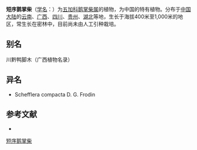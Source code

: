 {{Speciesbox
| name = 短序鹅掌柴
| status = 
| status_system = 
| image = 
| genus = Schefflera
| species = bodinieri
| authority = (Levl.) Rehd.
}}

'''短序鹅掌柴'''（[[学名|学名]]：{{lang|la|''Schefflera bodinieri''}}）为[[五加科|五加科]][[鹅掌柴属|鹅掌柴属]]的植物，为中国的特有植物。分布于[[中国大陆|中国大陆]]的[[云南|云南]]、[[广西|广西]]、[[四川|四川]]、[[贵州|贵州]]、[[湖北|湖北]]等地，生长于海拔400米至1,000米的地区，常生长在密林中，目前尚未由人工引种栽培。

== 别名 ==
川黔鸭脚木（广西植物名录）

== 异名 ==
* Schefflera compacta D. G. Frodin

== 参考文献 ==
<div class="references-small">
* {{cite web| url =http://www.bioinfo.cn/db05/KmzwSpecies.php?action=view&id=1542| title =短序鹅掌柴| work =《中国高等植物数据库全库》| publisher =中国科学院微生物研究所| author =昆明植物研究所| accessdate =2009-02-22| deadurl =yes| archiveurl =https://web.archive.org/web/20160305095020/http://www.bioinfo.cn/db05/KmzwSpecies.php?action=view&id=1542| archivedate =2016-03-05}}
</div>
{{Taxonbar|from=Q15225549}}

[[Category:鹅掌柴属|短序鹅掌柴]]


{{Apiales-stub}}